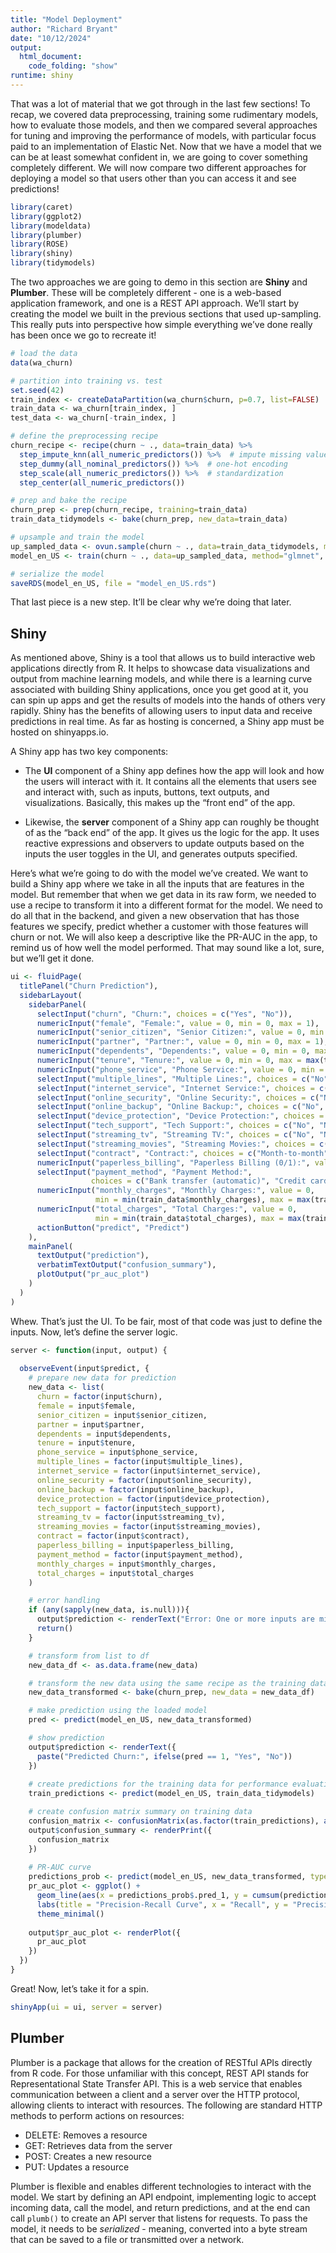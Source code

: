 ```yaml
---
title: "Model Deployment"
author: "Richard Bryant"
date: "10/12/2024"
output: 
  html_document:
    code_folding: "show"
runtime: shiny
---
```


That was a lot of material that we got through in the last few sections!   To recap, we covered data preprocessing, training some rudimentary models, how to evaluate those models, and then we compared several approaches for tuning and improving the performance of models, with particular focus paid to an implementation of Elastic Net.  Now that we have a model that we can be at least somewhat confident in, we are going to cover something completely different.  We will now compare two different approaches for deploying a model so that users other than you can access it and see predictions!

```r
library(caret)
library(ggplot2)
library(modeldata)
library(plumber)
library(ROSE)
library(shiny)
library(tidymodels)
```

The two approaches we are going to demo in this section are **Shiny** and **Plumber**.  These will be completely different - one is a web-based application framework, and one is a REST API approach.  We'll start by creating the model we built in the previous sections that used up-sampling.  This really puts into perspective how simple everything we've done really has been once we go to recreate it!

```r
# load the data
data(wa_churn)

# partition into training vs. test
set.seed(42)
train_index <- createDataPartition(wa_churn$churn, p=0.7, list=FALSE)
train_data <- wa_churn[train_index, ]
test_data <- wa_churn[-train_index, ]

# define the preprocessing recipe
churn_recipe <- recipe(churn ~ ., data=train_data) %>%
  step_impute_knn(all_numeric_predictors()) %>%  # impute missing values
  step_dummy(all_nominal_predictors()) %>%  # one-hot encoding
  step_scale(all_numeric_predictors()) %>%  # standardization
  step_center(all_numeric_predictors())

# prep and bake the recipe
churn_prep <- prep(churn_recipe, training=train_data)
train_data_tidymodels <- bake(churn_prep, new_data=train_data)

# upsample and train the model
up_sampled_data <- ovun.sample(churn ~ ., data=train_data_tidymodels, method='over', N=30000)$data
model_en_US <- train(churn ~ ., data=up_sampled_data, method="glmnet", trControl=control)

# serialize the model
saveRDS(model_en_US, file = "model_en_US.rds")
```

That last piece is a new step.  It'll be clear why we're doing that later.

## Shiny ##

As mentioned above, Shiny is a tool that allows us to build interactive web applications directly from R.  It helps to showcase data visualizations and output from machine learning models, and while there is a learning curve associated with building Shiny applications, once you get good at it, you can spin up apps and get the results of models into the hands of others very rapidly.  Shiny has the benefits of allowing users to input data and receive predictions in real time.  As far as hosting is concerned, a Shiny app must be hosted on shinyapps.io.  

A Shiny app has two key components:

  - The **UI** component of a Shiny app defines how the app will look and how the users will interact with it.  It contains all the elements that users see and interact with, such as inputs, buttons, text outputs, and visualizations.  Basically, this makes up the "front end" of the app.
  
  - Likewise, the **server** component of a Shiny app can roughly be thought of as the "back end" of the app.  It gives us the logic for the app.  It uses reactive expressions and observers to update outputs based on the inputs the user toggles in the UI, and generates outputs specified.
  
Here's what we're going to do with the model we've created.  We want to build a Shiny app where we take in all the inputs that are features in the model.  But remember that when we get data in its raw form, we needed to use a recipe to transform it into a different format for the model.  We need to do all that in the backend, and given a new observation that has those features we specify, predict whether a customer with those features will churn or not.  We will also keep a descriptive like the PR-AUC in the app, to remind us of how well the model performed.  That may sound like a lot, sure, but we'll get it done.

```r
ui <- fluidPage(
  titlePanel("Churn Prediction"),
  sidebarLayout(
    sidebarPanel(
      selectInput("churn", "Churn:", choices = c("Yes", "No")),
      numericInput("female", "Female:", value = 0, min = 0, max = 1),
      numericInput("senior_citizen", "Senior Citizen:", value = 0, min = 0, max = 1),
      numericInput("partner", "Partner:", value = 0, min = 0, max = 1),
      numericInput("dependents", "Dependents:", value = 0, min = 0, max = 1),
      numericInput("tenure", "Tenure:", value = 0, min = 0, max = max(train_data$tenure)),
      numericInput("phone_service", "Phone Service:", value = 0, min = 0, max = 1),
      selectInput("multiple_lines", "Multiple Lines:", choices = c("No", "No phone service", "Yes")),
      selectInput("internet_service", "Internet Service:", choices = c("DSL", "Fiber optic", "No")),
      selectInput("online_security", "Online Security:", choices = c("No", "No internet service", "Yes")),
      selectInput("online_backup", "Online Backup:", choices = c("No", "No internet service", "Yes")),
      selectInput("device_protection", "Device Protection:", choices = c("No", "No internet service", "Yes")),
      selectInput("tech_support", "Tech Support:", choices = c("No", "No internet service", "Yes")),
      selectInput("streaming_tv", "Streaming TV:", choices = c("No", "No internet service", "Yes")),
      selectInput("streaming_movies", "Streaming Movies:", choices = c("No", "No internet service", "Yes")),
      selectInput("contract", "Contract:", choices = c("Month-to-month", "One year", "Two year")),
      numericInput("paperless_billing", "Paperless Billing (0/1):", value = 0, min = 0, max = 1),
      selectInput("payment_method", "Payment Method:",
                  choices = c("Bank transfer (automatic)", "Credit card (automatic)", "Electronic check", "Mailed check")),
      numericInput("monthly_charges", "Monthly Charges:", value = 0,
                   min = min(train_data$monthly_charges), max = max(train_data$monthly_charges)),
      numericInput("total_charges", "Total Charges:", value = 0,
                   min = min(train_data$total_charges), max = max(train_data$total_charges)),
      actionButton("predict", "Predict")
    ),
    mainPanel(
      textOutput("prediction"),
      verbatimTextOutput("confusion_summary"),
      plotOutput("pr_auc_plot")
    )
  )
)
```

Whew.  That's just the UI.  To be fair, most of that code was just to define the inputs.  Now, let's define the server logic.

```r
server <- function(input, output) {
  
  observeEvent(input$predict, {
    # prepare new data for prediction
    new_data <- list(
      churn = factor(input$churn),
      female = input$female,
      senior_citizen = input$senior_citizen,
      partner = input$partner,
      dependents = input$dependents,
      tenure = input$tenure,
      phone_service = input$phone_service,
      multiple_lines = factor(input$multiple_lines),
      internet_service = factor(input$internet_service),
      online_security = factor(input$online_security),
      online_backup = factor(input$online_backup),
      device_protection = factor(input$device_protection),
      tech_support = factor(input$tech_support),
      streaming_tv = factor(input$streaming_tv),
      streaming_movies = factor(input$streaming_movies),
      contract = factor(input$contract),
      paperless_billing = input$paperless_billing,
      payment_method = factor(input$payment_method),
      monthly_charges = input$monthly_charges,
      total_charges = input$total_charges
    )

    # error handling
    if (any(sapply(new_data, is.null))){
      output$prediction <- renderText("Error: One or more inputs are missing.")
      return()
    }

    # transform from list to df
    new_data_df <- as.data.frame(new_data)

    # transform the new data using the same recipe as the training data
    new_data_transformed <- bake(churn_prep, new_data = new_data_df)

    # make prediction using the loaded model
    pred <- predict(model_en_US, new_data_transformed)

    # show prediction
    output$prediction <- renderText({
      paste("Predicted Churn:", ifelse(pred == 1, "Yes", "No"))
    })
    
    # create predictions for the training data for performance evaluation
    train_predictions <- predict(model_en_US, train_data_tidymodels)

    # create confusion matrix summary on training data
    confusion_matrix <- confusionMatrix(as.factor(train_predictions), as.factor(train_data_tidymodels$churn))
    output$confusion_summary <- renderPrint({
      confusion_matrix
    })
    
    # PR-AUC curve
    predictions_prob <- predict(model_en_US, new_data_transformed, type = "prob")
    pr_auc_plot <- ggplot() +
      geom_line(aes(x = predictions_prob$.pred_1, y = cumsum(predictions_prob$.pred_1) / sum(predictions_prob$.pred_1)), color = "blue") +
      labs(title = "Precision-Recall Curve", x = "Recall", y = "Precision") +
      theme_minimal()
    
    output$pr_auc_plot <- renderPlot({
      pr_auc_plot
    })
  })
}
```

Great!  Now, let's take it for a spin.

```r
shinyApp(ui = ui, server = server)
```


## Plumber ##

Plumber is a package that allows for the creation of RESTful APIs directly from R code.  For those unfamiliar with this concept, REST API stands for Representational State Transfer API.  This is a web service that enables communication between a client and a server over the HTTP protocol, allowing clients to interact with resources.  The following are standard HTTP methods to perform actions on resources:

  - DELETE: Removes a resource
  - GET: Retrieves data from the server
  - POST: Creates a new resource
  - PUT: Updates a resource
  
Plumber is flexible and enables different technologies to interact with the model.  We start by defining an API endpoint, implementing logic to accept incoming data, call the model, and return predictions, and at the end can call `plumb()` to create an API server that listens for requests.  To pass the model, it needs to be _serialized_ - meaning, converted into a byte stream that can be saved to a file or transmitted over a network.  


